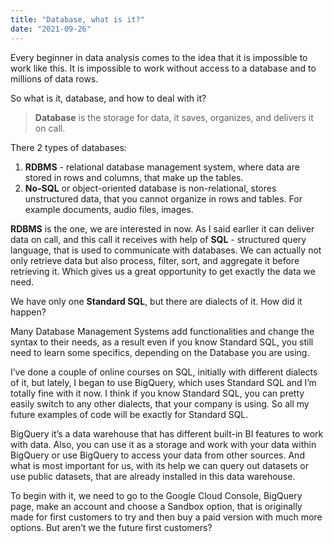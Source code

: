 ```yaml
---
title: "Database, what is it?"
date: "2021-09-26"
---
```

Every beginner in data analysis comes to the idea that it is impossible to work like this. It is impossible to work without access to a database and to millions of data rows.

So what is it, database, and how to deal with it?

> **Database** is the storage for data, it saves, organizes, and delivers it on call.

There 2 types of databases:

1.  **RDBMS** - relational database management system, where data are stored in rows and columns, that make up the tables.
2.  **No-SQL** or object-oriented database is non-relational, stores unstructured data, that you cannot organize in rows and tables. For example documents, audio files, images.



**RDBMS** is the one, we are interested in now. As I said earlier it can deliver data on call, and this call it receives with help of **SQL** - structured query language, that is used to communicate with databases. We can actually not only retrieve data but also process, filter, sort, and aggregate it before retrieving it. Which gives us a great opportunity to get exactly the data we need.



We have only one **Standard SQL**, but there are dialects of it. How did it happen?

Many Database Management Systems add functionalities and change the syntax to their needs, as a result even if you know Standard SQL, you still need to learn some specifics, depending on the Database you are using.



I’ve done a couple of online courses on SQL, initially with different dialects of it, but lately, I began to use BigQuery, which uses Standard SQL and I’m totally fine with it now. I think if you know Standard SQL, you can pretty easily switch to any other dialects, that your company is using. So all my future examples of code will be exactly for Standard SQL.



BigQuery it’s a data warehouse that has different built-in BI features to work with data. Also, you can use it as a storage and work with your data within BigQuery or use BigQuery to access your data from other sources. And what is most important for us, with its help we can query out datasets or use public datasets, that are already installed in this data warehouse.



To begin with it, we need to go to the Google Cloud Console, BigQuery page, make an account and choose a Sandbox option, that is originally made for first customers to try and then buy a paid version with much more options. But aren’t we the future first customers?
